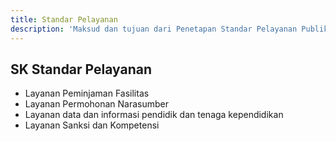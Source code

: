```yaml
---
title: Standar Pelayanan
description: 'Maksud dan tujuan dari Penetapan Standar Pelayanan Publik Kantor Guru dan Tenaga Kependidikan Provinsi Gorontalo yaitu sebagai acuan bagi penyelenggara pelayanan publik dalam menyusun dan menetapkan standar pelayanan publik.'
---
```


## SK Standar Pelayanan

- Layanan Peminjaman Fasilitas [<PdfLink />](https://drive.google.com/file/d/1EFHovV_5qnO8r7Xtxz85EyXbbsIjhsG2/view?usp=sharing)
- Layanan Permohonan Narasumber [<PdfLink />](https://drive.google.com/file/d/1EFHovV_5qnO8r7Xtxz85EyXbbsIjhsG2/view?usp=sharing)
- Layanan data dan informasi pendidik dan tenaga kependidikan [<PdfLink />](https://drive.google.com/file/d/1EFHovV_5qnO8r7Xtxz85EyXbbsIjhsG2/view?usp=sharing)
- Layanan Sanksi dan Kompetensi [<PdfLink />](https://drive.google.com/file/d/1EFHovV_5qnO8r7Xtxz85EyXbbsIjhsG2/view?usp=sharing)